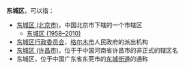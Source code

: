 '''东城区'''，可以指：
* [[东城区_(北京市)|东城区 (北京市)]]，中国北京市下辖的一个市辖区
** [[东城区_(1958–2010)|东城区 (1958–2010)]]
* [[东城区行政委员会|东城区行政委员会]]，[[格尔木市|格尔木市]]人民政府的派出机构
* [[东城区_(许昌市)|东城区 (许昌市)]]，位于于中国河南省许昌市的非正式的辖区名
* 东城区，位于中国广东省东莞市的[[东城街道_(东莞市)|东城街道]]的通称
{{Disambig|D|cat=三字中国区名消歧义}}